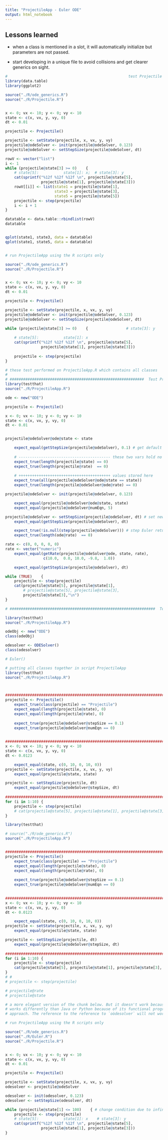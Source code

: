 ```yaml
---
title: "ProjectileApp - Euler ODE"
output: html_notebook
---
```


## Lessons learned

* when a class is mentioned in a slot, it will automatically initialize but 
parameters are not passed.

* start developing in a unique file to avoid collisions and get clearer generics
on sight.

```r
#                                                      test Projectile with RK4
library(data.table)
library(ggplot2)

source("./R/ode_generics.R")
source("./R/Projectile.R")


x <- 0; vx <- 10; y <- 0; vy <- 10
state <- c(x, vx, y, vy, 0)
dt <- 0.01

projectile <- Projectile()

projectile <- setState(projectile, x, vx, y, vy)
projectile@odeSolver <- init(projectile@odeSolver, 0.123)
projectile@odeSolver <- setStepSize(projectile@odeSolver, dt) 

rowV <- vector("list")
i <- 1
while (projectile@state[3] >= 0)    {                
    # state[5]:           state[1]: x;  # state[3]: y
    cat(sprintf("%12f %12f %12f \n", projectile@state[5], 
                projectile@state[1], projectile@state[3]))
    rowV[[i]] <- list(state1 = projectile@state[1], 
                      state3 = projectile@state[3], 
                      state5 = projectile@state[5])
    projectile <- step(projectile)
    i <- i + 1
}

datatable <- data.table::rbindlist(rowV)
datatable


qplot(state1, state3, data = datatable)
qplot(state1, state5, data = datatable)
```


```r

```



```r
# run ProjectileApp using the R scripts only

source("./R/ode_generics.R")
source("./R/Projectile.R")


x <- 0; vx <- 10; y <- 0; vy <- 10
state <- c(x, vx, y, vy, 0)
dt <- 0.01

projectile <- Projectile()

projectile <- setState(projectile, x, vx, y, vy)
projectile@odeSolver <- init(projectile@odeSolver, 0.123)
projectile@odeSolver <- setStepSize(projectile@odeSolver, dt) 

while (projectile@state[3] >= 0)    {                 # state[3]: y
    
    # state[5]:           state[1]: x
    cat(sprintf("%12f %12f %12f \n", projectile@state[5], 
                projectile@state[1], projectile@state[3]))
    
    projectile <- step(projectile)
}

```



```r
# these test performed on ProjectileApp.R which contains all classes
#
# ############################################################  Test Projectile
library(testthat)
source("./R/ProjectileApp.R")

ode <- new("ODE")

projectile <- Projectile()

x <- 0; vx <- 10; y <- 0; vy <- 10
state <- c(x, vx, y, vy, 0)
dt <- 0.01


projectile@odeSolver@ode@state <- state

    expect_equal(getStepSize(projectile@odeSolver), 0.1) # get default step size
    
    # ----------------------------------------- these two vars hold no values
    expect_true(length(projectile@state) == 0)
    expect_true(length(projectile@rate)  == 0)
    
    # +++++++++++++++++++++++++++++++++++++++++ values stored here
    expect_true(all(projectile@odeSolver@ode@state == state))
    expect_true(length(projectile@odeSolver@ode@rate) == 0)

projectile@odeSolver <- init(projectile@odeSolver, 0.123)

    expect_equal(projectile@odeSolver@ode@state, state)
    expect_equal(projectile@odeSolver@numEqn, 5)

projectile@odeSolver <- setStepSize(projectile@odeSolver, dt) # set new step size
    expect_equal(getStepSize(projectile@odeSolver), dt)

    expect_true(!is.null(step(projectile@odeSolver))) # step Euler returns a value
    expect_true(length(ode@rate)  == 0)

rate <- c(0, 0, 0, 0, 0)
rate <- vector("numeric")
    expect_equal(getRate(projectile@odeSolver@ode, state, rate), 
                 c(10.0,  0.0, 10.0, -9.8,  1.0))

    expect_equal(getStepSize(projectile@odeSolver), dt)

while (TRUE)    {
    projectile <- step(projectile)
    cat(projectile@state[5], projectile@state[1],
        # projectile@state[5], projectile@state[3],
        projectile@state[3],"\n")
}
```



```r
# #################################################################  Test Euler


```





```r
library(testthat)
source("./R/ProjectileApp.R")

odeObj <- new("ODE")
class(odeObj)

odesolver <- ODESolver()
class(odesolver)

# Euler()
```



```r
# putting all classes together in script ProjectileApp
library(testthat)
source("./R/ProjectileApp.R")



############################################################################ ProjectileApp
projectile <- Projectile()
    expect_true(class(projectile) == "Projectile")
    expect_equal(length(projectile@state), 0)
    expect_equal(length(projectile@rate), 0)
    
    expect_true(projectile@odeSolver@stepSize == 0.1)
    expect_true(projectile@odeSolver@numEqn == 0)
    

############################################################################# initialize()
x <- 0; vx <- 10; y <- 0; vy <- 10
state <- c(x, vx, y, vy, 0)
dt <- 0.0123

    expect_equal(state, c(0, 10, 0, 10, 0))    
projectile <- setState(projectile, x, vx, y, vy)    
    expect_equal(projectile@state, state)    

projectile <- setStepSize(projectile, dt)
    expect_equal(projectile@odeSolver@stepSize, dt)
    
####################################################################### doStep()
for (i in 1:10) {
    projectile <- step(projectile)   
    # cat(projectile@state[5], projectile@state[1], projectile@state[3], "\n")
}      

```




```r
library(testthat)

# source("./R/ode_generics.R")
source("./R/ProjectileApp.R")


############################################################################ ProjectileApp
projectile <- Projectile()
    expect_true(class(projectile) == "Projectile")
    expect_equal(length(projectile@state), 0)
    expect_equal(length(projectile@rate), 0)
    
    expect_true(projectile@odeSolver@stepSize == 0.1)
    expect_true(projectile@odeSolver@numEqn == 0)
    

############################################################################# initialize()
x <- 0; vx <- 10; y <- 0; vy <- 10
state <- c(x, vx, y, vy, 0)
dt <- 0.0123

    expect_equal(state, c(0, 10, 0, 10, 0))    
projectile <- setState(projectile, x, vx, y, vy)    
    expect_equal(projectile@state, state)    

projectile <- setStepSize(projectile, dt)
    expect_equal(projectile@odeSolver@stepSize, dt)
    
############################################################################# doStep()
for (i in 1:10) {
    projectile <- step(projectile)   
    cat(projectile@state[5], projectile@state[1], projectile@state[3], "\n")
}    
# # 
# projectile <- step(projectile)

# projectile@rate
# projectile@state


```




```r
# a more elegant version of the chunk below. But it doesn't work because R
# works differently than Java or Python because of its functional programming
# approach. The reference to the reference to `oòdesolver` will not work.

# run ProjectileApp using the R scripts only

source("./R/ode_generics.R")
source("./R/Euler.R")
source("./R/Projectile.R")


x <- 0; vx <- 10; y <- 0; vy <- 10
state <- c(x, vx, y, vy, 0)
dt <- 0.01

projectile <- Projectile()

projectile <- setState(projectile, x, vx, y, vy)
odesolver <- projectile@odeSolver 

odesolver <- init(odesolver, 0.123)
odesolver <- setStepSize(odesolver, dt) 

while (projectile@state[1] <= 100)    { # change condition due to infinite loop              
    projectile <- step(projectile)
    # state[5]:           state[1]: x    # state[3]: y
    cat(sprintf("%12f %12f %12f \n", projectile@state[5], 
                projectile@state[1], projectile@state[3]))
}

```